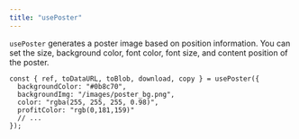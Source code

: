 ```yaml
---
title: "usePoster"
---
```


`usePoster` generates a poster image based on position information. You can set the size, background color, font color, font size, and content position of the poster.

```tsx
const { ref, toDataURL, toBlob, download, copy } = usePoster({
  backgroundColor: "#0b8c70",
  backgroundImg: "/images/poster_bg.png",
  color: "rgba(255, 255, 255, 0.98)",
  profitColor: "rgb(0,181,159)"
  // ...
});
```
